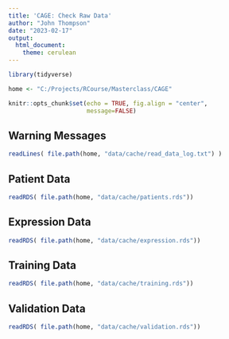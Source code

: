 ```yaml
---
title: 'CAGE: Check Raw Data'
author: "John Thompson"
date: "2023-02-17"
output: 
  html_document:
    theme: cerulean
---
```


```r
library(tidyverse)

home <- "C:/Projects/RCourse/Masterclass/CAGE"

knitr::opts_chunk$set(echo = TRUE, fig.align = "center",
                      message=FALSE)
```

## Warning Messages

```r
readLines( file.path(home, "data/cache/read_data_log.txt") )
```

## Patient Data

```r
readRDS( file.path(home, "data/cache/patients.rds"))
```

## Expression Data

```r
readRDS( file.path(home, "data/cache/expression.rds"))
```

## Training Data

```r
readRDS( file.path(home, "data/cache/training.rds"))
```

## Validation Data

```r
readRDS( file.path(home, "data/cache/validation.rds"))
```



